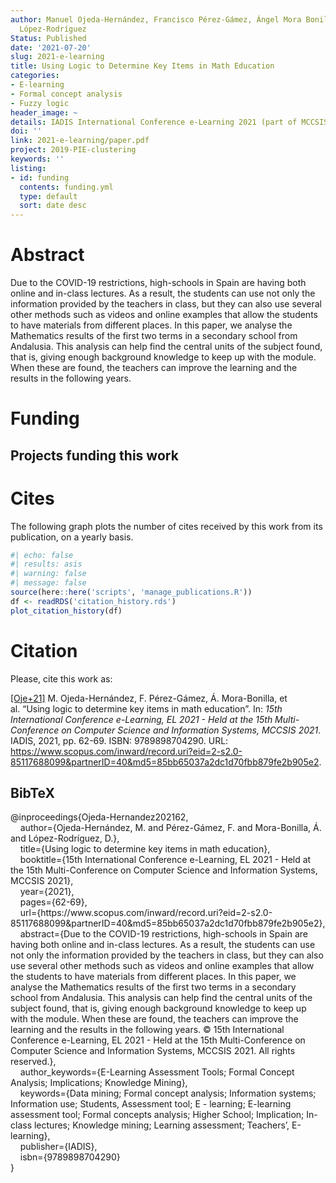 ```yaml
---
author: Manuel Ojeda-Hernández, Francisco Pérez-Gámez, Ángel Mora Bonilla, Domingo
  López-Rodríguez
Status: Published
date: '2021-07-20'
slug: 2021-e-learning
title: Using Logic to Determine Key Items in Math Education
categories:
- E-learning
- Formal concept analysis
- Fuzzy logic
header_image: ~
details: IADIS International Conference e-Learning 2021 (part of MCCSIS 2021)
doi: ''
link: 2021-e-learning/paper.pdf
project: 2019-PIE-clustering
keywords: ''
listing:
- id: funding
  contents: funding.yml
  type: default
  sort: date desc
---
```



# Abstract


Due to the COVID-19 restrictions, high-schools in Spain are having both online and in-class lectures.  As a result, the students can use not only the information provided by the teachers in class, but they can also use several other methods such as videos and online examples that allow the students to have materials from different places. In this paper, we analyse the Mathematics results of the first two terms in a secondary school from Andalusia. This analysis can help find the central units of the subject found, that is, giving enough background knowledge to keep up with the module.  When these are found, the teachers can improve the learning and the results in the following years.




# Funding
::: {.callout-note appearance='minimal' collapse=false}
## Projects funding this work

:::{#funding}
:::
:::


# Cites

The following graph plots the number of cites received by this work from its publication, on a yearly basis.

```r
#| echo: false
#| results: asis
#| warning: false
#| message: false
source(here::here('scripts', 'manage_publications.R'))
df <- readRDS('citation_history.rds')
plot_citation_history(df)
```


# Citation
Please, cite this work as:


<a name=bib-Ojeda-Hernandez202162></a>[[Oje+21]](#cite-Ojeda-Hernandez202162) M. Ojeda-Hernández, F. Pérez-Gámez, Á. Mora-Bonilla, et al. “Using logic to determine key items in math education”. In: _15th International Conference e-Learning, EL 2021 - Held at the 15th Multi-Conference on Computer Science and Information Systems, MCCSIS 2021_. IADIS, 2021, pp. 62-69. ISBN: 9789898704290. URL: [https://www.scopus.com/inward/record.uri?eid=2-s2.0-85117688099&partnerID=40&md5=85bb65037a2dc1d70fbb879fe2b905e2](https://www.scopus.com/inward/record.uri?eid=2-s2.0-85117688099&partnerID=40&md5=85bb65037a2dc1d70fbb879fe2b905e2).

::: {.callout-note appearance="minimal" collapse=true}

## BibTeX

@inproceedings{Ojeda-Hernandez202162,<br>&nbsp;&nbsp;&nbsp;&nbsp;author={Ojeda-Hernández, M. and Pérez-Gámez, F. and Mora-Bonilla, Á. and López-Rodríguez, D.},<br>&nbsp;&nbsp;&nbsp;&nbsp;title={Using logic to determine key items in math education},<br>&nbsp;&nbsp;&nbsp;&nbsp;booktitle={15th International Conference e-Learning, EL 2021 - Held at the 15th Multi-Conference on Computer Science and Information Systems, MCCSIS 2021},<br>&nbsp;&nbsp;&nbsp;&nbsp;year={2021},<br>&nbsp;&nbsp;&nbsp;&nbsp;pages={62-69},<br>&nbsp;&nbsp;&nbsp;&nbsp;url={https://www.scopus.com/inward/record.uri?eid=2-s2.0-85117688099&partnerID=40&md5=85bb65037a2dc1d70fbb879fe2b905e2},<br>&nbsp;&nbsp;&nbsp;&nbsp;abstract={Due to the COVID-19 restrictions, high-schools in Spain are having both online and in-class lectures. As a result, the students can use not only the information provided by the teachers in class, but they can also use several other methods such as videos and online examples that allow the students to have materials from different places. In this paper, we analyse the Mathematics results of the first two terms in a secondary school from Andalusia. This analysis can help find the central units of the subject found, that is, giving enough background knowledge to keep up with the module. When these are found, the teachers can improve the learning and the results in the following years. © 15th International Conference e-Learning, EL 2021 - Held at the 15th Multi-Conference on Computer Science and Information Systems, MCCSIS 2021. All rights reserved.},<br>&nbsp;&nbsp;&nbsp;&nbsp;author_keywords={E-Learning Assessment Tools;  Formal Concept Analysis;  Implications;  Knowledge Mining},<br>&nbsp;&nbsp;&nbsp;&nbsp;keywords={Data mining;  Formal concept analysis;  Information systems;  Information use;  Students, Assessment tool;  E - learning;  E-learning assessment tool;  Formal concepts analysis;  Higher School;  Implication;  In-class lectures;  Knowledge mining;  Learning assessment;  Teachers', E-learning},<br>&nbsp;&nbsp;&nbsp;&nbsp;publisher={IADIS},<br>&nbsp;&nbsp;&nbsp;&nbsp;isbn={9789898704290}<br>}

:::


